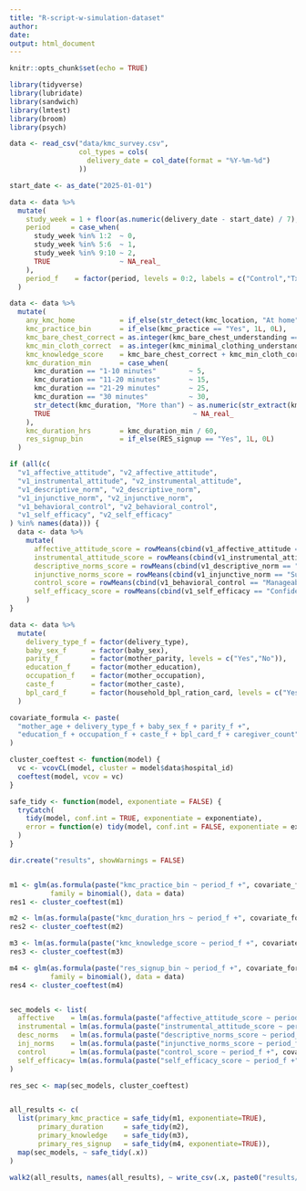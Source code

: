 ```yaml
---
title: "R-script-w-simulation-dataset"
author: 
date: 
output: html_document
---
```


```r
knitr::opts_chunk$set(echo = TRUE)

library(tidyverse)
library(lubridate)
library(sandwich)
library(lmtest)
library(broom)
library(psych)

data <- read_csv("data/kmc_survey.csv",
                 col_types = cols(
                   delivery_date = col_date(format = "%Y-%m-%d")
                 ))

start_date <- as_date("2025-01-01")

data <- data %>%
  mutate(
    study_week = 1 + floor(as.numeric(delivery_date - start_date) / 7),
    period     = case_when(
      study_week %in% 1:2  ~ 0,
      study_week %in% 5:6  ~ 1,
      study_week %in% 9:10 ~ 2,
      TRUE                 ~ NA_real_
    ),
    period_f    = factor(period, levels = 0:2, labels = c("Control","Tx1","Tx2"))
  )

data <- data %>%
  mutate(
    any_kmc_home           = if_else(str_detect(kmc_location, "At home"), 1L, 0L),
    kmc_practice_bin       = if_else(kmc_practice == "Yes", 1L, 0L),
    kmc_bare_chest_correct = as.integer(kmc_bare_chest_understanding == "Understanding is correct"),
    kmc_min_cloth_correct  = as.integer(kmc_minimal_clothing_understanding == "Understanding is correct"),
    kmc_knowledge_score    = kmc_bare_chest_correct + kmc_min_cloth_correct,
    kmc_duration_min       = case_when(
      kmc_duration == "1-10 minutes"        ~ 5,
      kmc_duration == "11-20 minutes"       ~ 15,
      kmc_duration == "21-29 minutes"       ~ 25,
      kmc_duration == "30 minutes"          ~ 30,
      str_detect(kmc_duration, "More than") ~ as.numeric(str_extract(kmc_duration, "\\d+")),
      TRUE                                   ~ NA_real_
    ),
    kmc_duration_hrs       = kmc_duration_min / 60,
    res_signup_bin         = if_else(RES_signup == "Yes", 1L, 0L)
  )

if (all(c(
  "v1_affective_attitude", "v2_affective_attitude",
  "v1_instrumental_attitude", "v2_instrumental_attitude",
  "v1_descriptive_norm", "v2_descriptive_norm",
  "v1_injunctive_norm", "v2_injunctive_norm",
  "v1_behavioral_control", "v2_behavioral_control",
  "v1_self_efficacy", "v2_self_efficacy"
) %in% names(data))) {
  data <- data %>%
    mutate(
      affective_attitude_score = rowMeans(cbind(v1_affective_attitude == "Calm", v2_affective_attitude == "Calm"), na.rm = TRUE),
      instrumental_attitude_score = rowMeans(cbind(v1_instrumental_attitude == "Helpful", v2_instrumental_attitude == "Helpful"), na.rm = TRUE),
      descriptive_norms_score = rowMeans(cbind(v1_descriptive_norm == "Most would", v2_descriptive_norm == "Most would"), na.rm = TRUE),
      injunctive_norms_score = rowMeans(cbind(v1_injunctive_norm == "Supportive", v2_injunctive_norm == "Supportive"), na.rm = TRUE),
      control_score = rowMeans(cbind(v1_behavioral_control == "Manageable", v2_behavioral_control == "Manageable"), na.rm = TRUE),
      self_efficacy_score = rowMeans(cbind(v1_self_efficacy == "Confident", v2_self_efficacy == "Confident"), na.rm = TRUE)
    )
}

data <- data %>%
  mutate(
    delivery_type_f = factor(delivery_type),
    baby_sex_f      = factor(baby_sex),
    parity_f        = factor(mother_parity, levels = c("Yes","No")),
    education_f     = factor(mother_education),
    occupation_f    = factor(mother_occupation),
    caste_f         = factor(mother_caste),
    bpl_card_f      = factor(household_bpl_ration_card, levels = c("Yes","No","Don’t Know"))
  )

covariate_formula <- paste(
  "mother_age + delivery_type_f + baby_sex_f + parity_f +",
  "education_f + occupation_f + caste_f + bpl_card_f + caregiver_count"
)

cluster_coeftest <- function(model) {
  vc <- vcovCL(model, cluster = model$data$hospital_id)
  coeftest(model, vcov = vc)
}

safe_tidy <- function(model, exponentiate = FALSE) {
  tryCatch(
    tidy(model, conf.int = TRUE, exponentiate = exponentiate),
    error = function(e) tidy(model, conf.int = FALSE, exponentiate = exponentiate)
  )
}

dir.create("results", showWarnings = FALSE)


m1 <- glm(as.formula(paste("kmc_practice_bin ~ period_f +", covariate_formula)),
          family = binomial(), data = data)
res1 <- cluster_coeftest(m1)

m2 <- lm(as.formula(paste("kmc_duration_hrs ~ period_f +", covariate_formula)), data = data)
res2 <- cluster_coeftest(m2)

m3 <- lm(as.formula(paste("kmc_knowledge_score ~ period_f +", covariate_formula)), data = data)
res3 <- cluster_coeftest(m3)

m4 <- glm(as.formula(paste("res_signup_bin ~ period_f +", covariate_formula)),
          family = binomial(), data = data)
res4 <- cluster_coeftest(m4)


sec_models <- list(
  affective    = lm(as.formula(paste("affective_attitude_score ~ period_f +", covariate_formula)), data = data),
  instrumental = lm(as.formula(paste("instrumental_attitude_score ~ period_f +", covariate_formula)), data = data),
  desc_norms   = lm(as.formula(paste("descriptive_norms_score ~ period_f +", covariate_formula)), data = data),
  inj_norms    = lm(as.formula(paste("injunctive_norms_score ~ period_f +", covariate_formula)), data = data),
  control      = lm(as.formula(paste("control_score ~ period_f +", covariate_formula)), data = data),
  self_efficacy= lm(as.formula(paste("self_efficacy_score ~ period_f +", covariate_formula)), data = data)
)

res_sec <- map(sec_models, cluster_coeftest)


all_results <- c(
  list(primary_kmc_practice = safe_tidy(m1, exponentiate=TRUE),
       primary_duration     = safe_tidy(m2),
       primary_knowledge    = safe_tidy(m3),
       primary_res_signup   = safe_tidy(m4, exponentiate=TRUE)),
  map(sec_models, ~ safe_tidy(.x))
)

walk2(all_results, names(all_results), ~ write_csv(.x, paste0("results/", .y, "_results.csv")))
```

